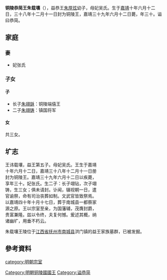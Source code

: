 {{Veil|time=2015-09-12T07:14:54+00:00}}
'''铜陵恭简王朱载壤'''（{{bd|1531年||1560年|catIdx=Z}}），益恭王[[朱厚炫|朱厚炫]]幼子，母妃吴氏。生于[[嘉靖|嘉靖]]十年六月十二日，三十八年十二月十一日封为铜陵王，嘉靖三十九年六月十二日薨，年三十。谥曰恭简。

==家庭==
===妻===
*妃张氏
===子女===
====子====
*长子[[朱翊鉌|朱翊鉌]]：铜陵端僖王
*二子[[朱翊铸|朱翊铸]]：镇国将军
====女====
共三女。                                                                                                                                                                                                                                                                                                                                                    
==圹志==
<div class="NavFrame" style="text-align: left; width:60%">
{{HideH|大明益藩铜陵恭简王圹志}}

王讳载壤，益王第五子。母妃吴氏。王生于嘉靖十年六月十二日，嘉靖三十八年十二月十一日册封为铜陵王。嘉靖三十九年六月十二日以疾薨，享年三十。妃张氏。生二子：长子翊钻，次子翊铸，生三女；俱未请封。讣闻，辍视朝一日，遣官谕祭，命有司治丧葬如制。文武官皆致祭焉。以嘉靖四十年十月十七日，葬于南城县一都蔡家源之原。王以宗室至亲，为国藩辅，茂膺封爵，贵富兼隆。兹以令终，夫复何憾。爰述其概，纳诸幽圹，用垂不朽云。 
{{HideF}}
</div>

朱载壤王陵位于[[江西省|江西省]][[抚州市|抚州市]][[南城县|南城县]]洪门镇的益王家族墓群，已被发掘。

{{s-start}}
{{s-before|無，明政府初封}}
{{s-ttl|title=[[明朝藩王列表_(益王系)#铜陵國|明铜陵國國王]]|years=1559年－1560年}}
{{s-aft|after=子端僖王[[朱翊鉌|朱翊鉌]]}}
{{end}}

== 參考資料 ==
{{cite book|title=《明史》}}
{{cite book|title=《江西省大志》卷3葉16}}

[[category:明朝宗室|category:明朝宗室]]
[[Category:明朝铜陵國國王|Category:明朝铜陵國國王]]
[[Category:谥恭简|Category:谥恭简]]